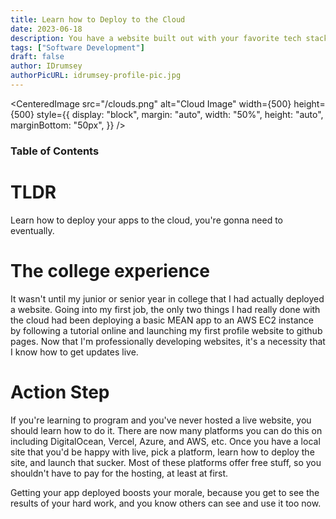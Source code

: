 ```yaml
---
title: Learn how to Deploy to the Cloud
date: 2023-06-18
description: You have a website built out with your favorite tech stack. Ok, great... now what? If you're app isn't hosted, then it doesn't matter how fancy it is locally. Deploying your app is the last step that establishes your app as a real thing.
tags: ["Software Development"]
draft: false
author: IDrumsey
authorPicURL: idrumsey-profile-pic.jpg
---
```


<CenteredImage
  src="/clouds.png"
  alt="Cloud Image"
  width={500}
  height={500}
  style={{
    display: "block",
    margin: "auto",
    width: "50%",
    height: "auto",
    marginBottom: "50px",
  }}
/>

### Table of Contents

# TLDR

Learn how to deploy your apps to the cloud, you're gonna need to eventually.

# The college experience

It wasn't until my junior or senior year in college that I had actually deployed a website. Going into my first job, the only two things I had really done with the cloud had been deploying a basic MEAN app to an AWS EC2 instance by following a tutorial online and launching my first profile website to github pages. Now that I'm professionally developing websites, it's a necessity that I know how to get updates live.

# Action Step

If you're learning to program and you've never hosted a live website, you should learn how to do it. There are now many platforms you can do this on including DigitalOcean, Vercel, Azure, and AWS, etc. Once you have a local site that you'd be happy with live, pick a platform, learn how to deploy the site, and launch that sucker. Most of these platforms offer free stuff, so you shouldn't have to pay for the hosting, at least at first.

Getting your app deployed boosts your morale, because you get to see the results of your hard work, and you know others can see and use it too now.

